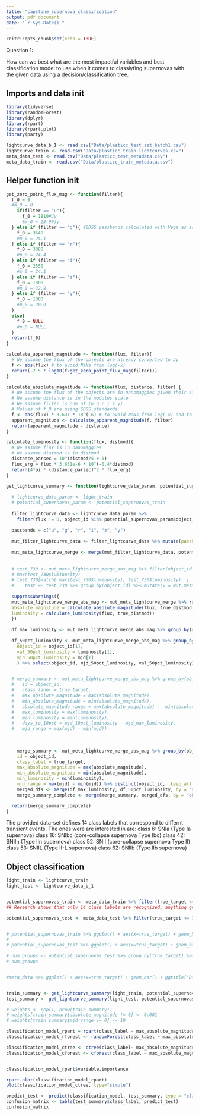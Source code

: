 ```yaml
---
title: "capstone_supernova_classification"
output: pdf_document
date: "`r Sys.Date()`"
---
```


```r
knitr::opts_chunk$set(echo = TRUE)
```

Question 1:

How can we best what are the most impactful variables and best classification model to use when it comes to classiyfing supernovas with the given data using a decision/classification tree.



## Imports and data init
```r
library(tidyverse)
library(randomForest)
library(dplyr)
library(rpart)
library(rpart.plot)
library(party)

lightcurve_data_b_1 <- read.csv("Data/plasticc_test_set_batch1.csv")
lightcurve_train <- read.csv("Data/plasticc_train_lightcurves.csv")
meta_data_test <- read.csv("Data/plasticc_test_metadata.csv")
meta_data_train <- read.csv("Data/plasticc_train_metadata.csv")
```


## Helper function init
```r
get_zero_point_flux_mag <- function(filter){
  f_0 = 0
  #m_0 = 0
    if(filter == "u"){
      f_0 = 1810#Jy
      #m_0 = 23.9#Jy
  } else if (filter == "g"){ #SDSS passbands calculated with Vega as zero point reference
    f_0 = 3640
    #m_0 = 25.1
  } else if (filter == "r"){
    f_0 = 3080
    #m_0 = 24.4
  } else if (filter == "i"){
    f_0 = 2550
    #m_0 = 24.1
  } else if (filter == "z"){
    f_0 = 1800
    #m_0 = 22.8
  } else if (filter == "y"){ 
    f_0 = 1080
    #m_0 = 20.9
  }
  else{
    f_0 = NULL
    #m_0 = NULL
  }
  return(f_0)
}

calculate_apparent_magnitude <- function(flux, filter){
  # We assume the flux of the objects are already converted to Jy
  f <- abs(flux) # to avoid NaNs from log(-x)
  return(-2.5 * log10(f/get_zero_point_flux_mag(filter)))
}

calculate_absolute_magnitude <- function(flux, distance, filter) {
  # We assume the flux of the objects are in nanomaggies given their size.
  # We assume distance is in the modulus scale
  # We assume filter is one of (u g r i z y)
  # Values of f_0 are using SDSS standards.
  f <- abs(flux) * 3.631 * 10^(-6) # to avoid NaNs from log(-x) and to convert to Jy from nanomaggies
  apparent_magnitude <- calculate_apparent_magnitude(f, filter)
  return(apparent_magnitude - distance)
}

calculate_luminosity <- function(flux, distmod){
  # We assume flux is in nanomaggies
  # We assume distmod is in distmod
  distance_parsec = 10^(distmod/5 + 1)
  flux_erg = flux * 3.631e-6 * 10^(-0.4*distmod) 
  return(4*pi * (distance_parsec)^2 * flux_erg)
}

get_lightcurve_summary <- function(lightcurve_data_param, potential_supernovas_param){
  
  # lightcurve_data_param <- light_train
  # potential_supernovas_param <- potential_supernovas_train
  
  filter_lightcurve_data <- lightcurve_data_param %>% 
    filter(flux != 0, object_id %in% potential_supernovas_param$object_id) 
  
  passbands = c("u", "g", "r", "i", "z", "y")
  
  mut_filter_lightcurve_data <- filter_lightcurve_data %>% mutate(passband_letter = passbands[passband + 1])
  
  mut_meta_lightcurve_merge <- merge(mut_filter_lightcurve_data, potential_supernovas_param, by = "object_id", all.x = TRUE)
  
  
  # test_730 <- mut_meta_lightcurve_merge_abs_mag %>% filter(object_id == 730)
  # max(test_730$luminosity)
  # test_730[match( max(test_730$luminosity), test_730$luminosity), ]
  #    test <- test_730 %>% group_by(object_id) %>% mutate(v = mut_meta_lightcurve_merge_abs_mag[match(max(luminosity), mut_meta_lightcurve_merge_abs_mag$luminosity), ]$mjd)
  
  suppressWarnings({
  mut_meta_lightcurve_merge_abs_mag <- mut_meta_lightcurve_merge %>% rowwise() %>% mutate(
  absolute_magnitude = calculate_absolute_magnitude(flux, true_distmod, passband_letter),
  luminosity = calculate_luminosity(flux, true_distmod))
  })
  
  df_max_luminosity <- mut_meta_lightcurve_merge_abs_mag %>% group_by(object_id) %>% filter(luminosity == max(luminosity)) %>% summarise(object_id = object_id, max_luminosity = max(luminosity), mjd_max_luminosity = mjd)
  
  df_50pct_luminosity <- mut_meta_lightcurve_merge_abs_mag %>% group_by(object_id) %>% filter(luminosity <= 0.5 * max(luminosity), mjd > mut_meta_lightcurve_merge_abs_mag[match(max(luminosity),                                        mut_meta_lightcurve_merge_abs_mag$luminosity), ]$mjd) %>% summarize(
    object_id = object_id[1],
    val_50pct_luminosity = luminosity[1],
    mjd_50pct_luminosity = mjd[1]
    ) %>% select(object_id, mjd_50pct_luminosity, val_50pct_luminosity)


  # merge_summary <- mut_meta_lightcurve_merge_abs_mag %>% group_by(object_id) %>% summarise(
  #   id = object_id,
  #   class_label = true_target,
  #   max_absolute_magnitude = max(absolute_magnitude),
  #   min_absolute_magnitude = min(absolute_magnitude),
  #   absolute_magnitude_range = max(absolute_magnitude) -  min(absolute_magnitude),
  #   max_luminosity = max(luminosity),
  #   min_luminosity = min(luminosity),
  #   days_to_10pct = mjd_10pct_luminosity - mjd_max_luminosity,
  #   mjd_range = max(mjd) - min(mjd))
  
  
  
    merge_summary <- mut_meta_lightcurve_merge_abs_mag %>% group_by(object_id) %>% summarise(
    id = object_id,
    class_label = true_target,
    max_absolute_magnitude = max(absolute_magnitude),
    min_absolute_magnitude = min(absolute_magnitude),
    min_luminosity = min(luminosity),
    mjd_range = max(mjd) - min(mjd)) %>% distinct(object_id, .keep_all = TRUE)
    merged_dfs <- merge(df_max_luminosity, df_50pct_luminosity, by = "object_id")
    merge_summary_complete <- merge(merge_summary, merged_dfs, by = "object_id") %>% mutate(days_to_50pct_luminosity = mjd_50pct_luminosity - mjd_max_luminosity)

  return(merge_summary_complete)
}

```


The provided data-set defines 14 class labels that correspond to differnt transient events. The ones were are interested in are:
  class 6: SNIa (Type Ia supernova)
  class 16: SNIbc (core-collapse supernova Type Ibc)
  class 42: SNIIn (Type IIn supernova)
  class 52: SNII (core-collapse supernova Type II)
  class 53: SNIIL (Type II-L supernova)
  class 62: SNIIb (Type IIb supernova)

## Object classification
```r
light_train <- lightcurve_train
light_test <- lightcurve_data_b_1


potential_supernovas_train <- meta_data_train %>% filter(true_target <= 95, true_target %in% c(6, 16, 42, 52, 53, 62)) # these values represent (SNIa, SNIbc, SNIIn, SNII, SNIIL, SNIIb)
## Research shows that only 14 class labels are recognized, anything greater than this is not a value that can be classified by this algorithm.

potential_supernovas_test <- meta_data_test %>% filter(true_target <= 95, true_target %in% c(6, 16, 42, 52, 53, 62))


# potential_supernovas_train %>% ggplot() + aes(x=true_target) + geom_bar() + ggtitle("Distribution of true_target for objects that are most likley supernovas (train)")
# 
# potential_supernovas_test %>% ggplot() + aes(x=true_target) + geom_bar() + ggtitle("Distribution of true_target for objects that are most likley supernovas (test)")

# num_groups <- potential_supernovas_test %>% group_by(true_target) %>% summarise(n=n())
# num_groups


#meta_data %>% ggplot() + aes(x=true_target) + geom_bar() + ggtitle("Distribution of true_target for objects in meta data")


train_summary <- get_lightcurve_summary(light_train, potential_supernovas_train)
test_summary <- get_lightcurve_summary(light_test, potential_supernovas_test)

# weights <- rep(1, nrow(train_summary))
# weights[train_summary$absolute_magnitude != 0] <- 0.001
# weights[train_summary$mjd_range != 0] <- 10

classification_model_rpart = rpart(class_label ~ max_absolute_magnitude + min_absolute_magnitude + days_to_50pct_luminosity, data = train_summary, method = 'class')
classification_model_rforest <- randomForest(class_label ~ max_absolute_magnitude + min_absolute_magnitude + days_to_50pct_luminosity, data = train_summary, proximity=TRUE)

classification_model_ctree <- ctree(class_label~ max_absolute_magnitude + min_absolute_magnitude + days_to_50pct_luminosity, data = train_summary)
classification_model_cforest <- cforest(class_label ~ max_absolute_magnitude + min_absolute_magnitude + days_to_50pct_luminosity, data = train_summary)


classification_model_rpart$variable.importance

rpart.plot(classification_model_rpart)
plot(classification_model_ctree, type="simple")

predict_test <- predict(classification_model, test_summary, type = "class")
confusion_matrix <- table(test_summary$class_label, predict_test)
confusion_matrix

```


